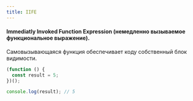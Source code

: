 ```yaml
---
title: IIFE
---
```


#### Immediatly Invoked Function Expression (немедленно вызываемое функциональное выражение).

Самовызывающаяся функция обеспечивает коду собственный блок видимости.

```javascript
(function () {
  const result = 5;
})();

console.log(result); // 5
```
